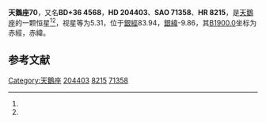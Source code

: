 {{Starbox begin
| name = 天鵝座70
}}
{{Starbox observe
| epoch = [[J2000.0|J2000.0]]
| constell = [[天鵝座|天鵝座]]<ref name=SIMBAD>{{cite web
 | url=http://simbad.u-strasbg.fr/simbad/sim-id?Ident=HR+8215
 | title=Pulsating variable Star
 | publisher=Centre de Données astronomiques de Strasbourg
 | work=SIMBAD
 | accessdate=2012-07-13
 | archive-date=2020-05-26
 | archive-url=https://web.archive.org/web/20200526221822/http://simbad.u-strasbg.fr/simbad/sim-id?Ident=HR+8215
 }}</ref><ref name=DATA>{{cite web
 | url=http://vizier.u-strasbg.fr/viz-bin/VizieR-5?-out.add=.&-source=5050&-corr=PK=HR&-out.max=9999&HR=8215
 | title=VizieR Detailed Page
 | accessdate=2012-07-13
 | archive-date=2020-05-26
 | archive-url=https://web.archive.org/web/20200526221829/http://vizier.u-strasbg.fr/viz-bin/VizieR-5?-out.add=.&-source=5050&-corr=PK%3DHR&-out.max=9999&HR=8215
 | dead-url=no
 }}</ref>
| 星官 = 
| ra = {{RA|21|27|21.4}}<ref name=SIMBAD /><ref name=DATA />
| dec = {{DEC|+37|7|0}}<ref name=SIMBAD /><ref name=DATA />
| appmag_v = 5.31<ref name=SIMBAD /><ref name=DATA />
}}
{{Starbox character
| class = B3V<ref name=SIMBAD /><ref name=DATA />
| b-v = -0.14<ref name=SIMBAD /><ref name=DATA />
| u-b = -0.64<ref name=SIMBAD /><ref name=DATA />
| r-i = <ref name=SIMBAD /><ref name=DATA />
| variable = 
}}
{{Starbox astrometry
| radial_v = -0.64
| prop_mo_ra = -20
| parallax = 
| p_error = 
}}
{{Starbox catalog
| names =BD+36 4568，[[SAO星表|SAO]] 71358，[[HD星表|HD]] 204403，[[HR星表|HR]] 8215}}
{{Starbox reference |Simbad=HR+8215}}
{{Starbox end}}

'''天鵝座70'''，又名'''BD+36 4568'''，'''HD 204403'''、'''SAO 71358'''、'''HR 8215'''，是[[天鵝座|天鵝座]]的一颗恒星<ref name=SIMBAD /><ref name=DATA />，视星等为5.31，位于[[銀道座標系|銀經]]83.94，[[銀道座標系|銀緯]]-9.86，其[[B1900.0|B1900.0]]坐标为赤經{{RA|21|23|16.6}}，赤緯{{DEC|+36|-9.86|55}}。

== 参考文献 ==
{{reflist}}

{{star-stub}}

{{天鵝座恒星}}
{{星官|天津|9|40}}
[[Category:天鵝座|Category:天鵝座]]
[[Category:HD和HDE天體|204403]]
[[Category:HR天體|8215]]
[[Category:SAO天體|71358]]